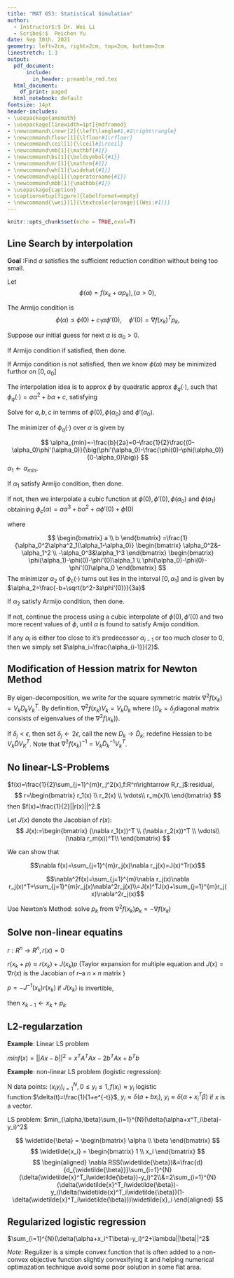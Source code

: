 ```yaml
---
title: "MAT 653: Statistical Simulation"
author:
  - Instructor$:$ Dr. Wei Li
  - Scribe$:$  Peichen Yu 
date: Sep 30th, 2021
geometry: left=2cm, right=2cm, top=2cm, bottom=2cm
linestretch: 1.3
output:
  pdf_document: 
      include:
        in_header: preamble_rmd.tex
  html_document:
    df_print: paged
  html_notebook: default
fontsize: 14pt
header-includes:
- \usepackage{amsmath}
- \usepackage[linewidth=1pt]{mdframed}
- \newcommand\inner[2]{\left\langle#1,#2\right\rangle}
- \newcommand\floor[1]{\lfloor#1\rfloor}
- \newcommand\ceil[1]{\lceil#1\rceil}
- \newcommand\mb[1]{\mathbf{#1}}
- \newcommand\bs[1]{\boldsymbol{#1}}
- \newcommand\mr[1]{\mathrm{#1}}
- \newcommand\wh[1]{\widehat{#1}}
- \newcommand\op[1]{\operatorname{#1}}
- \newcommand\mbb[1]{\mathbb{#1}}
- \usepackage{caption}
- \captionsetup[figure]{labelformat=empty}
- \newcommand{\wei}[1]{\textcolor{orange}{(Wei:#1)}}
---
```

```r
knitr::opts_chunk$set(echo = TRUE,eval=T)
```
<script type="text/x-mathjax-config">
MathJax.Hub.Config({
  TeX: { equationNumbers: { autoNumber: "AMS" } }
});
</script>


## Line Search by interpolation

**Goal** :Find $\alpha$ satisfies the sufficient reduction condition without being too small.

Let $$\phi(\alpha)=f(x_k+\alpha p_k), (\alpha>0),$$

The Armijo condition is $$\phi(\alpha)\le\phi(0)+c_1\alpha\phi'(0), \quad \phi'(0)=\nabla f(x_k)^Tp_k,$$

Suppose our initial guess for next $\alpha$ is $\alpha_0>0$.

If Armijo condition if satisfied, then done.

If Armijo condition is not satisfied, then we know $\phi(\alpha)$ may be minimized furthor on $[0,\alpha_0]$

The interpolation idea is to approx $\phi$ by quadratic approx $\phi_q(\cdot)$, such that $\phi_q(\cdot)=a\alpha^2+b\alpha+c$, satisfying

\begin{align*}
\phi_q(0)=\phi(0) \\
\phi_q(\alpha_0)=\phi(\alpha_0) \\
\phi'_q(\alpha_0)=\phi'(\alpha_0)
\end{align*}

Solve for $a,b,c$ in ternms of $\phi(0),\phi(\alpha_0)$ and $\phi'(\alpha_0)$.

The minimizer of $\phi_q(\cdot)$ over $\alpha$ is given by

$$
\alpha_{min}=-\frac{b}{2a}=0-\frac{1}{2}\frac{(0-\alpha_0)\phi'(\alpha_0)}{\big(\phi'(\alpha_0)-\frac{\phi(0)-\phi(\alpha_0)}{0-\alpha_0}\big)}
$$
$\alpha_1\leftarrow\alpha_{min}.$

If $\alpha_1$ satisfy Armijo condition, then done.

If not, then we interpolate a cubic function at $\phi(0),\phi'(0),\phi(\alpha_0)$ and $\phi(\alpha_1)$ obtaining $\phi_c(\alpha)=a\alpha^3+b\alpha^2+\alpha\phi'(0)+\phi(0)$

where

$$
\begin{bmatrix}
 a \\
b
\end{bmatrix}
=\frac{1}{\alpha_0^2\alpha^2_1(\alpha_1-\alpha_0)}
\begin{bmatrix}
 \alpha_0^2&-\alpha_1^2 \\
-\alpha_0^3&\alpha_1^3
\end{bmatrix}
\begin{bmatrix}
 \phi(\alpha_1)-\phi(0)-\phi'(0)\alpha_1 \\
 \phi(\alpha_0)-\phi(0)-\phi'(0)\alpha_0
\end{bmatrix}
$$
The minimizer $\alpha_2$ of $\phi_c(\cdot)$ turns out lies in the interval $[0,\alpha_1]$ and is given by $\alpha_2=\frac{-b+\sqrt{b^2-3a\phi'(0)}}{3a}$

If $\alpha_2$ satisfy Armijo condition, then done.

If not, continue the process using a cubic interpolate of $\phi(0),\phi'(0)$ and two more recent values of $\phi$, until $\alpha$ is found to satisfy Amijo condition.

If any $\alpha_i$ is either too close to it's predecessor $\alpha_{i-1}$ or too much closer to 0, then we simply set $\alpha_i=\frac{\alpha_{i-1}}{2}$.

## Modification of Hession matrix for Newton Method

By eigen-decomposition, we write for the square symmetric matrix $\nabla^2f(x_k)=V_kD_kV_k^T$. 
By definition, $\nabla^2f(x_k)V_k=V_kD_k \text{ where } (D_k={\delta_j}$diagonal matrix consists of eigenvalues of the $\nabla^2 f(x_k)$). 

If $\delta_j<\epsilon$, then set $\delta_j\leftarrow 2\epsilon$, call the new $D_k\rightarrow\widetilde{D}_k$; 
redefine Hessian to be $V_k\widetilde{D}V_K^T$. Note that $\nabla^2f(x_k)^{-1}=V_k \widetilde{D}_k^{-1}V^T_k$.

## No linear-LS-Problems

$f(x)=\frac{1}{2}\sum_{j=1}^{m}r_j^2(x),f:R^n\rightarrow R,r_j$:residual,
$$
r=\begin{bmatrix}
r_1(x) \\
r_2(x) \\ 
\vdots\\
r_m(x)\\
\end{bmatrix}
$$
then $f(x)=\frac{1}{2}||r(x)||^2.$

Let $J(x)$ denote the Jacobian of $r(x)$: 
$$
J(x):=\begin{bmatrix}
(\nabla r_1(x))^T \\
(\nabla r_2(x))^T \\ 
\vdots\\
(\nabla r_m(x))^T\\
\end{bmatrix}
$$

We can show that

$$\nabla f(x)=\sum_{j=1}^{m}r_j(x)\nabla r_j(x)=J(x)^Tr(x)$$

$$\nabla^2f(x)=\sum_{j=1}^{m}\nabla r_j(x)\nabla r_j(x)^T+\sum_{j=1}^{m}r_j(x)\nabla^2r_j(x)\\=J(x)^TJ(x)+\sum_{j=1}^{m}r_j(x)\nabla^2r_j(x)$$

Use Newton's Method: solve $p_k$ from $\nabla^2f(x_k)p_k=-\nabla f(x_k)$

## Solve non-linear equatins

$r: R^n\rightarrow R^n, r(x)=0$

$r(x_k+p)\approx r(x_k)+J(x_k)p$ (Taylor expansion for multiple equation and $J(x)=\nabla r(x)$ is the Jacobian of $r$--a $n\times n$ matrix )

$p=-J^{-1}(x_k)r(x_k)$ if $J(x_k)$ is invertible,

then $x_{k-1}\leftarrow x_k+p_k.$

## L2-regularzation

**Example**: Linear LS problem

$minf(x)=||Ax-b||^2=x^TA^TAx-2b^TAx+b^Tb$

**Example**: non-linear LS problem (logistic regression):

N data points: $(x_iy_i)_{i=1}^N, 0\leq y_i\leq1, f(x_i)\approx y_i$
logistic function:$\delta(t)=\frac{1}{1+e^{-t}}$,
$y_i\approx\delta(a+bx_i)$, 
$y_i\approx\delta(\alpha+x^T_i\beta)$ if $x$ is a vector.

LS problem: $min_{\alpha,\beta}\sum_{i=1}^{N}(\delta(\alpha+x^T_i\beta)-y_i)^2$

$$ \widetilde{\beta} = 
\begin{bmatrix}
 \alpha \\
\beta
\end{bmatrix}
$$
$$ \widetilde{x_i} = 
\begin{bmatrix}
 1 \\
x_i
\end{bmatrix}
$$
$$
\begin{aligned}
\nabla RSS(\widetilde{\beta})&=\frac{d}{d_{\widetilde{\beta}}}\sum_{i=1}^{N}(\delta(\widetilde{x}^T_i\widetilde{\beta})-y_i)^2\\&=2\sum_{i=1}^{N}(\delta(\widetilde{x}^T_i\widetilde{\beta})-y_i)\delta(\widetilde{x}^T_i\widetilde{\beta})(1-\delta(\widetilde{x}^T_i\widetilde{\beta}))\widetilde{x}_i
\end{aligned}
$$

## Regularized logistic regression

$\sum_{i=1}^{N}(\delta(\alpha+x_i^T\beta)-y_i)^2+\lambda||\beta||^2$

*Note*: Regulizer is a simple convex function that is often added to a non-convex objective function slightly convexifying it and helping numerical optimazation technique avoid some poor solution in some flat area.
